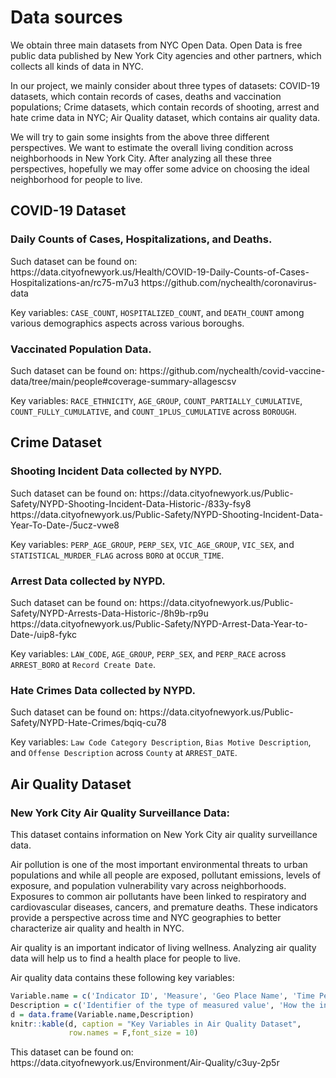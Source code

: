 # Data sources

We obtain three main datasets from NYC Open Data. Open Data is free public data published by New York City agencies and other partners, which collects all kinds of data in NYC.

In our project, we mainly consider about three types of datasets: COVID-19 datasets, which contain records of cases, deaths and vaccination populations; Crime datasets, which contain records of shooting, arrest and hate crime data in NYC; Air Quality dataset, which contains air quality data.

We will try to gain some insights from the above three different perspectives. We want to estimate the overall living condition across neighborhoods in New York City. After analyzing all these three perspectives, hopefully we may offer some advice on choosing the ideal neighborhood for people to live.

## COVID-19 Dataset

### Daily Counts of Cases, Hospitalizations, and Deaths.
Such dataset can be found on: https://data.cityofnewyork.us/Health/COVID-19-Daily-Counts-of-Cases-Hospitalizations-an/rc75-m7u3
https://github.com/nychealth/coronavirus-data

Key variables: `CASE_COUNT`, `HOSPITALIZED_COUNT`, and `DEATH_COUNT` among various demographics aspects across various boroughs.

### Vaccinated Population Data.
Such dataset can be found on: https://github.com/nychealth/covid-vaccine-data/tree/main/people#coverage-summary-allagescsv

Key variables: `RACE_ETHNICITY`, `AGE_GROUP`, `COUNT_PARTIALLY_CUMULATIVE`, `COUNT_FULLY_CUMULATIVE`, and `COUNT_1PLUS_CUMULATIVE` across `BOROUGH`.

## Crime Dataset

### Shooting Incident Data collected by NYPD.
Such dataset can be found on: https://data.cityofnewyork.us/Public-Safety/NYPD-Shooting-Incident-Data-Historic-/833y-fsy8
https://data.cityofnewyork.us/Public-Safety/NYPD-Shooting-Incident-Data-Year-To-Date-/5ucz-vwe8

Key variables: `PERP_AGE_GROUP`, `PERP_SEX`, `VIC_AGE_GROUP`, `VIC_SEX`, and `STATISTICAL_MURDER_FLAG` across `BORO` at `OCCUR_TIME`.

### Arrest Data collected by NYPD.
Such dataset can be found on: https://data.cityofnewyork.us/Public-Safety/NYPD-Arrests-Data-Historic-/8h9b-rp9u
https://data.cityofnewyork.us/Public-Safety/NYPD-Arrest-Data-Year-to-Date-/uip8-fykc

Key variables: `LAW_CODE`, `AGE_GROUP`, `PERP_SEX`, and `PERP_RACE` across `ARREST_BORO` at `Record Create Date`.

### Hate Crimes Data collected by NYPD.
Such dataset can be found on: https://data.cityofnewyork.us/Public-Safety/NYPD-Hate-Crimes/bqiq-cu78

Key variables: `Law Code Category Description`, `Bias Motive Description`, and `Offense Description` across `County` at `ARREST_DATE`.

## Air Quality Dataset

### New York City Air Quality Surveillance Data:

This dataset contains information on New York City air quality surveillance data.

Air pollution is one of the most important environmental threats to urban populations and while all people are exposed, pollutant emissions, levels of exposure, and population vulnerability vary across neighborhoods. Exposures to common air pollutants have been linked to respiratory and cardiovascular diseases, cancers, and premature deaths. These indicators provide a perspective across time and NYC geographies to better characterize air quality and health in NYC.

Air quality is an important indicator of living wellness. Analyzing air quality data will help us to find a health place for people to live.

Air quality data contains these following key variables: 

```r
Variable.name = c('Indicator ID', 'Measure', 'Geo Place Name', 'Time Period', 'Data Value')
Description = c('Identifier of the type of measured value', 'How the indicator is measured','Neighborhood name','Description of the time the data applies to', 'The actual data value for this indicator')
d = data.frame(Variable.name,Description)
knitr::kable(d, caption = "Key Variables in Air Quality Dataset",
             row.names = F,font_size = 10)
```
This dataset can be found on: https://data.cityofnewyork.us/Environment/Air-Quality/c3uy-2p5r
